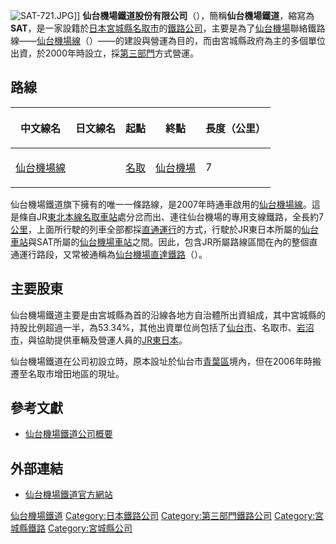 {{Infobox_Company
| foundation = 2000年（[[平成|平成]]12年）4月7日
| location = [[日本|日本]]<br/>名取市杜せきのした5丁目34番地
| key_people = [[代表取締役|代表取締役]][[社長|社長]] [[千叶三郎|千叶三郎]]
| industry = [[鐵路|鐵路業]]
| products = 
| revenue = 
| operating_income = 
| num_employees = 
| parent = 
| divisions = 
| subsid = 
| zip_code = 
| telephone_no = 
| capital = 7,129,000,000[[日元|日元]]
| market_value =
| accounting_period = 
| major_shareholder = 
| homepage = http://www.senat.co.jp/
| company_name = 仙台机场铁道股份有限公司
| company_name_en = Sendai Aieport Transit Co.,Ltd.
| company_logo = Sendai Rapid Transit.svg
| company_type = 
| original_text    = {{lang|ja|仙台空港鉄道株式会社}}
| market_information =
| abbreviated_name = 
| profit =
| total_asset =
| net_asset = 
| P/E ratio = 
| earnings per share = 
| Net asset value = 
| width = 
}}

[[File:SAT-721.JPG|thumb]]]]
'''仙台機場鐵道股份有限公司'''（{{jpn|j=仙台空港鉄道|hg=せんだいくうこうてつどう|rm=Sendai Kūkō Tetsudō|f=y}}），簡稱'''仙台機場鐵道'''，縮寫為'''SAT'''，是一家設籍於[[日本|日本]][[宮城縣|宮城縣]][[名取市|名取市]]的[[鐵路公司|鐵路公司]]，主要是為了[[仙台機場|仙台機場]]聯絡鐵路線——[[仙台機場線|仙台機場線]]（{{lang|ja|仙台空港線}}）——的建設與營運為目的，而由宮城縣政府為主的多個單位出資，於2000年時設立，採[[第三部門|第三部門]]方式營運。

==路線==
{| class=wikitable
|-
!中文線名
!日文線名
!起點
!終點
!長度（公里）
|-
|[[仙台機場線|仙台機場線]]
|{{lang|ja|仙台空港線}}
|[[名取站|名取]]
|[[仙台機場站|仙台機場]]
|7
|}
仙台機場鐵道旗下擁有的唯一一條路線，是2007年時通車啟用的[[仙台機場線|仙台機場線]]。這是條自JR[[東北本線|東北本線]][[名取車站|名取車站]]處分岔而出、連往仙台機場的專用支線鐵路，全長約7[[公里|公里]]，上面所行駛的列車全部都採[[直通運行|直通運行]]的方式，行駛於JR東日本所屬的[[仙台車站|仙台車站]]與SAT所屬的[[仙台機場車站|仙台機場車站]]之間。因此，包含JR所屬路線區間在內的整個直通運行路段，又常被通稱為[[仙台機場直達鐵路|仙台機場直達鐵路]]（{{lang|ja|仙台空港アクセス線}}）。

==主要股東==

仙台機場鐵道主要是由宮城縣為首的沿線各地方自治體所出資組成，其中宮城縣的持股比例超過一半，為53.34%，其他出資單位尚包括了[[仙台市|仙台市]]、名取市、[[岩沼市|岩沼市]]，與協助提供車輛及營運人員的[[JR東日本|JR東日本]]。

仙台機場鐵道在公司初設立時，原本設址於仙台市[[青葉區_(仙台市)|青葉區]]境內，但在2006年時搬遷至名取市增田地區的現址。

==參考文獻==
* {{ja}}[https://web.archive.org/web/20151202065102/http://www.senat.co.jp/company/index.html 仙台機場鐵道公司概要]

==外部連結==
* {{ja}}[https://web.archive.org/web/20110220213847/http://www.senat.co.jp/index.html 仙台機場鐵道官方網站]

{{DEFAULTSORT:Sendai-Kuukou-Tetsudou}}
{{Suica}}
{{仙台大眾運輸}}
[[Category:仙台機場鐵道|]]
[[Category:日本鐵路公司|Category:日本鐵路公司]]
[[Category:第三部門鐵路公司|Category:第三部門鐵路公司]]
[[Category:宮城縣鐵路|Category:宮城縣鐵路]]
[[Category:宮城縣公司|Category:宮城縣公司]]